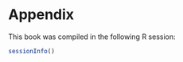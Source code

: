 # Appendix {#appendix}

This book was compiled in the following R session:

```r
sessionInfo()
```

